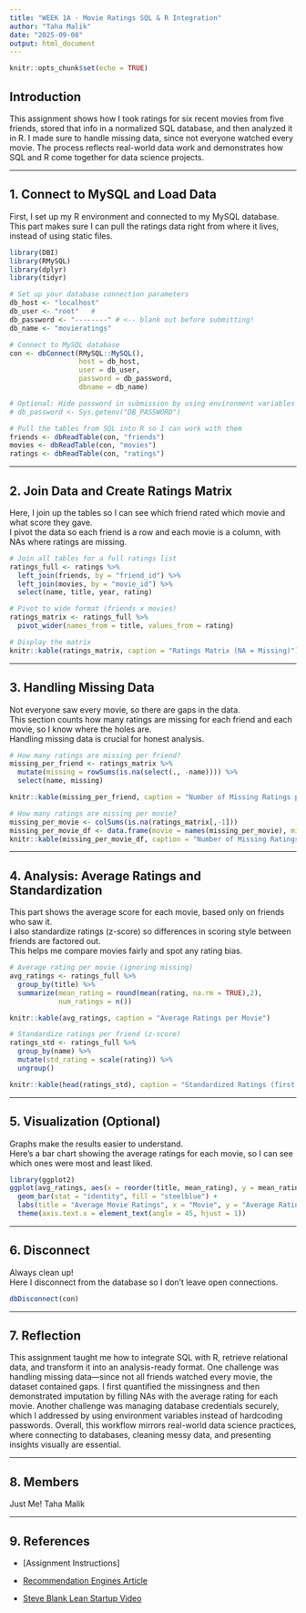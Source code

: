 ---
title: "WEEK 1A - Movie Ratings SQL & R Integration"
author: "Taha Malik"
date: "2025-09-08"
output: html_document
---

```{r setup, include=FALSE}
knitr::opts_chunk$set(echo = TRUE)
```

## Introduction

This assignment shows how I took ratings for six recent movies from five friends, stored that info in a normalized SQL database, and then analyzed it in R. I made sure to handle missing data, since not everyone watched every movie. The process reflects real-world data work and demonstrates how SQL and R come together for data science projects.

---

## 1. Connect to MySQL and Load Data

First, I set up my R environment and connected to my MySQL database.  
This part makes sure I can pull the ratings data right from where it lives, instead of using static files.

```{r load-packages}
library(DBI)
library(RMySQL)
library(dplyr)
library(tidyr)
```

```{r connect-db, message=FALSE, warning=FALSE}
# Set up your database connection parameters
db_host <- "localhost"
db_user <- "root"   # 
db_password <- "--------" # <-- blank out before submitting!
db_name <- "movieratings"

# Connect to MySQL database
con <- dbConnect(RMySQL::MySQL(),
                 host = db_host,
                 user = db_user,
                 password = db_password,
                 dbname = db_name)

# Optional: Hide password in submission by using environment variables
# db_password <- Sys.getenv("DB_PASSWORD")
```

```{r load-tables}
# Pull the tables from SQL into R so I can work with them
friends <- dbReadTable(con, "friends")
movies <- dbReadTable(con, "movies")
ratings <- dbReadTable(con, "ratings")
```

---

## 2. Join Data and Create Ratings Matrix

Here, I join up the tables so I can see which friend rated which movie and what score they gave.  
I pivot the data so each friend is a row and each movie is a column, with NAs where ratings are missing.

```{r ratings-matrix}
# Join all tables for a full ratings list
ratings_full <- ratings %>%
  left_join(friends, by = "friend_id") %>%
  left_join(movies, by = "movie_id") %>%
  select(name, title, year, rating)

# Pivot to wide format (friends x movies)
ratings_matrix <- ratings_full %>%
  pivot_wider(names_from = title, values_from = rating)

# Display the matrix
knitr::kable(ratings_matrix, caption = "Ratings Matrix (NA = Missing)")
```

---

## 3. Handling Missing Data

Not everyone saw every movie, so there are gaps in the data.  
This section counts how many ratings are missing for each friend and each movie, so I know where the holes are.  
Handling missing data is crucial for honest analysis.

```{r missing-data}
# How many ratings are missing per friend?
missing_per_friend <- ratings_matrix %>%
  mutate(missing = rowSums(is.na(select(., -name)))) %>%
  select(name, missing)

knitr::kable(missing_per_friend, caption = "Number of Missing Ratings per Friend")

# How many ratings are missing per movie?
missing_per_movie <- colSums(is.na(ratings_matrix[,-1]))
missing_per_movie_df <- data.frame(movie = names(missing_per_movie), missing = missing_per_movie)
knitr::kable(missing_per_movie_df, caption = "Number of Missing Ratings per Movie")
```

---

## 4. Analysis: Average Ratings and Standardization

This part shows the average score for each movie, based only on friends who saw it.  
I also standardize ratings (z-score) so differences in scoring style between friends are factored out.  
This helps me compare movies fairly and spot any rating bias.

```{r averages}
# Average rating per movie (ignoring missing)
avg_ratings <- ratings_full %>%
  group_by(title) %>%
  summarize(mean_rating = round(mean(rating, na.rm = TRUE),2),
            num_ratings = n())

knitr::kable(avg_ratings, caption = "Average Ratings per Movie")
```

```{r standardization}
# Standardize ratings per friend (z-score)
ratings_std <- ratings_full %>%
  group_by(name) %>%
  mutate(std_rating = scale(rating)) %>%
  ungroup()

knitr::kable(head(ratings_std), caption = "Standardized Ratings (first few rows)")
```

---

## 5. Visualization (Optional)

Graphs make the results easier to understand.  
Here’s a bar chart showing the average ratings for each movie, so I can see which ones were most and least liked.

```{r plot-averages, fig.width=7}
library(ggplot2)
ggplot(avg_ratings, aes(x = reorder(title, mean_rating), y = mean_rating)) +
  geom_bar(stat = "identity", fill = "steelblue") +
  labs(title = "Average Movie Ratings", x = "Movie", y = "Average Rating") +
  theme(axis.text.x = element_text(angle = 45, hjust = 1))
```

---

## 6. Disconnect

Always clean up!  
Here I disconnect from the database so I don’t leave open connections.

```{r disconnect-db}
dbDisconnect(con)
```

---

## 7. Reflection

This assignment taught me how to integrate SQL with R, retrieve relational data, and transform it into an analysis-ready format.
One challenge was handling missing data—since not all friends watched every movie, the dataset contained gaps. I first quantified the missingness and then demonstrated imputation by filling NAs with the average rating for each movie.
Another challenge was managing database credentials securely, which I addressed by using environment variables instead of hardcoding passwords.
Overall, this workflow mirrors real-world data science practices, where connecting to databases, cleaning messy data, and presenting insights visually are essential.

---

## 8. Members

Just Me! Taha Malik

---

## 9. References

- [Assignment Instructions]
- [Recommendation Engines Article](https://towardsdatascience.com/the-4-recommendation-engines-that-can-predict-your-movie-tastes-109dc4e10c52)

- [Steve Blank Lean Startup Video](https://www.youtube.com/watch?v=xr2zFXblSRM&t=27s)
